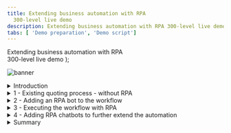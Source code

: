 ```yaml
---
title: Extending business automation with RPA
  300-level live demo
description: Extending business automation with RPA 300-level live demo
tabs: [ 'Demo preparation', 'Demo script']
---
```


  <span>
    Extending business automation with RPA <br /> 300-level live demo
  </span>
);

![banner](./images/RPA_300_Script_Banner.jpg)

<span id="top"></span>

<details>

<summary>Introduction</summary>
<br/>

Today we will look at how we can extend business automation with Robotic Process Automation to easily provide customers with quotes for new insurance policies. We’ll take advantage of the IBM Cloud Pak for Business Automation’s capabilities to add robotic process automation (RPA) to a quoting process that is already automated with workflow.

<br/>

Let’s get started.

<br/>

(Demo intro slides <a href="https://ibm.box.com/s/bxyhcb2ydleso3clnjg77ds7hvibmxhn" target="_blank" rel="noreferrer">here</a>)

<br/>

(Printer-ready PDF of demo script <a href="./300-BA-extending-with-rpa-Demo-Script.pdf" target="_blank" rel="noreferrer">here</a>)

<br/>

</details>

<details>

<summary>1 - Existing quoting process - without RPA</summary>

<br/>

| **1.1** | **Introduce the quoting process workflow without RPA** |
| :--- | :--- |
| **Narration** | Future Corp is a traditional auto insurance provider that has a goal of improving customer experience by making it easier to provide new insurance policy quotes to its customers. <br/><br/> Let’s look at how the company currently creates insurance quotes. In the existing process, every request for a new insurance policy must be routed to a policy specialist. |
| **Action** &nbsp; 1.1.1 | Show the process diagram for Future Corp’s current quoting process (without RPA) in Process Designer, which you opened during the demo preparation. <br/><br/> <img src="https://raw.githubusercontent.com/ibm-garage-tsa/platinum-demos/master/src/pages/300-business-automation-extending-ba-with-rpa/images/Process-without-RPA.png" width="800" /><br/> |
| **Narration** | We are looking at the process diagram for Future Corp’s quoting process. Process diagrams are created in Process Designer. Process Designer is used to design and implement the quoting process. Within this low-code environment, the process diagram will control the execution of each new quote. The process diagram adheres to the Business Process Modeling Notation (BPMN). We use drag-and-drop to build the process diagram from the palette on the right. This allows us to model the process steps and flow. From there, you can drill down to complete the implementation and testing of the process application. |

<br/>

| **1.2** | **Execute the quoting process workflow without RPA** |
| :--- | :--- |
| **Narration** | The Process Portal is used by customer service agents to launch new quote requests and work on assigned tasks. |
| **Action** &nbsp; 1.2.1 | Go to the **Process Portal** tab, which you opened during the demo preparation. Log in as **customerService** (password is **password**). <br/><br/> <img src="https://raw.githubusercontent.com/ibm-garage-tsa/platinum-demos/master/src/pages/300-business-automation-extending-ba-with-rpa/images/Run-Process-without-RPA1.png" width="800" /><br/> |
| **Narration** | The Process Portal is highly customizable to fit your organization’s look and feel. The responsive user interface provides flexibility to get work done anywhere, at any time, on any device type, from a desktop device in the office to a mobile device at home or at a customer site. It can be tailored though a set of configuration options without having to customize the Process Portal application itself. <br/><br/>To request a quote, a customer service representative initiates a new quote request and enters the customer’s policy data. |
| **Action** &nbsp; 1.2.2 | Under **Launch**, click **New Insurance Quote** to start a new quote. <br/><br/> <img src="https://raw.githubusercontent.com/ibm-garage-tsa/platinum-demos/master/src/pages/300-business-automation-extending-ba-with-rpa/images/Run-Process-without-RPA2.png" width="800" /> <br/> |
| **Action** &nbsp; 1.2.3 | Use the **Get Test Data** button to pre-fill in the form with some test data. <br/><br/> <img src="https://raw.githubusercontent.com/ibm-garage-tsa/platinum-demos/master/src/pages/300-business-automation-extending-ba-with-rpa/images/Run-Process-without-RPA3.png" width="800" /> <br/> |
| **Action** &nbsp; 1.2.4 | **Optionally**, change the customer name and the make of the car to make this request unique. <br/><br/> <img src="https://raw.githubusercontent.com/ibm-garage-tsa/platinum-demos/master/src/pages/300-business-automation-extending-ba-with-rpa/images/Run-Process-without-RPA4.png" width="800" /> <br/> |
| **Action** &nbsp; 1.2.5 | Click **Get Quote** to close the task and submit the new quote request. <br/><br/> <img src="https://raw.githubusercontent.com/ibm-garage-tsa/platinum-demos/master/src/pages/300-business-automation-extending-ba-with-rpa/images/Run-Process-without-RPA5.png" width="800" /> <br/> |
| **Narration** | Policy specialists enter the customer data into the policy system and create the quote. They use the Process Portal to organize their tasks and work on the tasks assigned to them. Our specialist has received a new task to prepare the quote.<br/><br/>When the policy specialist receives the quote request, she needs to log into the quoting system to prepare a new quote, which involves manually entering a significant amount of information. This is both time consuming and error prone as the specialist must go field-by-field in order to move all the customer’s data into the quoting system. <br/><br/>Behind the scenes, the quoting process is managed by workflow. Once the policy specialist completes this task, the system waits for the customer’s response. If the customer accepts the quote, the policy specialist will again log into the quoting system to establish a new insurance policy for the customer. |
| **Action** &nbsp; 1.2.6 | (Still on the Process Portal) Log out (as **customerService**), and then log in as **policy1** (password is **password**). <br/><br/> <img src="https://raw.githubusercontent.com/ibm-garage-tsa/platinum-demos/master/src/pages/300-business-automation-extending-ba-with-rpa/images/Run-Process-without-RPA6.png" width="800" /> <br/> |
| **Action** &nbsp; 1.2.7 | Run the most recent **Prepare New Quote** task by clicking the task name. <br/><br/> <img src="https://raw.githubusercontent.com/ibm-garage-tsa/platinum-demos/master/src/pages/300-business-automation-extending-ba-with-rpa/images/Run-Process-without-RPA7.png" width="800" /> <br/> |
| **Action** &nbsp; 1.2.8 | Open the legacy quoting app by using the shortcut in the bottom right of the taskbar to click **FCQS_2021.jar**. <br/><br/> <img src="https://raw.githubusercontent.com/ibm-garage-tsa/platinum-demos/master/src/pages/300-business-automation-extending-ba-with-rpa/images/Run-Process-without-RPA8.png" width="800" /> <br/> |
| **Action** &nbsp; 1.2.9 | Log in to the quoting app (any username and password will work). <br/><br/> <img src="https://raw.githubusercontent.com/ibm-garage-tsa/platinum-demos/master/src/pages/300-business-automation-extending-ba-with-rpa/images/Run-Process-without-RPA9.png" width="800" /> <br/> |
| **Action** &nbsp; 1.2.10 | Show the task UI and the quoting app to make the point that the quote data must be manually entered into the quoting app. <br/><br/> <img src="https://raw.githubusercontent.com/ibm-garage-tsa/platinum-demos/master/src/pages/300-business-automation-extending-ba-with-rpa/images/Run-Process-without-RPA10.png" width="800" /> <br/> |

**[Go to top](#top)**

</details>

<details>

<summary>2 - Adding an RPA bot to the workflow</summary>

<br/>

| **2.1** | **Introduce the workflow process with RPA** |
| :--- | :--- |
| **Narration** | Now let’s look at how we can incorporate RPA to reduce that manual work. Here is a new version of the quoting workflow. The workflow is the same except we’ve modified the middle swim lane. Instead of assigning the tasks to a policy specialist, we route them directly to a bot for immediate execution. Just as with the original workflow, when there is a quoting exception, the quote request is routed to a policy specialist for resolution. For example, certain car models such as Audi and BMW require manual review to generate a quote. |
| **Action** &nbsp; 2.1.1 | Open the process diagram for the quoting process with RPA in Process Designer. <br/><br/> <img src="https://raw.githubusercontent.com/ibm-garage-tsa/platinum-demos/master/src/pages/300-business-automation-extending-ba-with-rpa/images/Process-with-RPA1.png" width="800" /> <br/> |
| **Action** &nbsp; 2.1.2 | You will see the following process diagram. <br/><br/> <img src="https://raw.githubusercontent.com/ibm-garage-tsa/platinum-demos/master/src/pages/300-business-automation-extending-ba-with-rpa/images/Process-with-RPA2.png" width="800" /> <br/> |

<br/>

| **2.2** | **Bot authoring: Launch the quoting app** |
| :--- | :--- |
| **Narration** | Using the Pak’s RPA capabilities, Future Corp was able to easily build and deploy software robots, or bots, that automatically enter customer data into the quoting system. This enabled Future Corp to automate repetitive tasks such as creating customer quotes. |
| **Action** &nbsp; 2.2.1 | Go to **RPA Studio**, which you opened during preparation, with the **Get Quote.wal** file opened to the **GetQuote** routine. |
| **Narration** | Using the Pak’s low code bot authoring environment, Future Corp easily built and tested their bots. Hundreds of pre-built commands are available to assemble bots using intuitive wizards.<br/><br/>Without RPA, policy specialists would had to manually copy and paste customer data into the quoting system. With RPA, Future Corp created a bot to connect to the quoting system, fill in the extracted information and email the quote to the customer once it is available. <br/><br/>Here we see some of the bot commands they used. First, the quoting application is opened. Next, the username and password are entered. Commands were used to open the quoting application, enter user name and password, and generate a new quote.<br/><br/>Now let’s see how to build the quote bot from scratch. First, we’ll use the Launch and Attach Window command to open the quoting application.<br/><br/><InlineNotification><strong>NOTE</strong>: The following build from scratch steps are simple, but intricate. Be sure to practice these steps so you can master your demo delivery.</InlineNotification> |
| **Action** &nbsp; 2.2.2 | To start creating a new bot, click **New** (1) (not the down arrow). Select **Wal File** (2), and then click **Create** (3). <br/><br/> <img src="https://raw.githubusercontent.com/ibm-garage-tsa/platinum-demos/master/src/pages/300-business-automation-extending-ba-with-rpa/images/script-image2.2.2.png" width="800" /> <br/> |
| **Action** &nbsp; 2.2.3 | In the Toolbox search bar, type **attach** (1) and find the **Launch and Attach Window** (2) command. Drag it out to the script window. Set the executable parameter to the **C:\FutureCorp\FCQS_2021.jar** (3) file and click **Save** (4). <br/><br/> <img src="https://raw.githubusercontent.com/ibm-garage-tsa/platinum-demos/master/src/pages/300-business-automation-extending-ba-with-rpa/images/script-image2.2.3.png" width="800" /> <br/> |
| **Narration** | RPA Studio allows you to immediately run the bot commands. The debugging mode enables you to control the bot's operation, test commands, track variables, and debug scripts on remote computers. |
| **Action** &nbsp; 2.2.4 | In the toolbar ribbon, click **Start** to run the bot. <br/><br/> <img src="https://raw.githubusercontent.com/ibm-garage-tsa/platinum-demos/master/src/pages/300-business-automation-extending-ba-with-rpa/images/New-Bot3.png" width="800" /> <br/> |
| **Action** &nbsp; 2.2.5 | The **Focus Corp Quoting System** will appear. <br/><br/> <img src="https://raw.githubusercontent.com/ibm-garage-tsa/platinum-demos/master/src/pages/300-business-automation-extending-ba-with-rpa/images/New-Bot4.png" width="800" /> <br/> |

<br/>

| **2.3** | **Bot authoring: Log in to the quoting app** |
| :--- | :--- |
| **Narration** | The recorder assists in creating your script. With the recorder, you can select user interface components to enter commands in your script. Let’s build the commands to log into the quoting application. First, we'll record the user name field. |
| **Action** &nbsp; 2.3.1 | In the toolbar ribbon, click **Start Recorder** to capture keystrokes from the quoting app. <br/><br/> <img src="https://raw.githubusercontent.com/ibm-garage-tsa/platinum-demos/master/src/pages/300-business-automation-extending-ba-with-rpa/images/New-Bot5.png" width="800" /> <br/> |
| **Action** &nbsp; 2.3.2 | Hold the **control** key and mouse over the **User Name** field (1) in the quoting app. Release the control key once the field highlights in red. Then, from the **Recording** menu, select **Actions**, **Set Value**, **By XPath** (2). <br/><br/> <img src="https://raw.githubusercontent.com/ibm-garage-tsa/platinum-demos/master/src/pages/300-business-automation-extending-ba-with-rpa/images/New-Bot6.png" width="800" /> <br/> |
| **Action** &nbsp; 2.3.3 | On the **Set Value** property page, click the **Select a variable** icon  (1). Then, click the **Add a new variable** icon (2) to create a new variable. <br/><br/> <img src="https://raw.githubusercontent.com/ibm-garage-tsa/platinum-demos/master/src/pages/300-business-automation-extending-ba-with-rpa/images/New-Bot7.png" width="800" /> <br/> |
| **Action** &nbsp; 2.3.4 | Name the new variable **vUsername** (1). Give it a default value of **mary** (2). Click **Save** twice (3). <br/><br/> <img src="https://raw.githubusercontent.com/ibm-garage-tsa/platinum-demos/master/src/pages/300-business-automation-extending-ba-with-rpa/images/New-Bot7a.png" width="800" /> <br/> |
| **Narration** | Next, we'll record the password field. (In real life, we would use our Vault for entering encrypted credentials.) |
| **Action** &nbsp; 2.3.5 | Hold the left control key and mouse over the **Password** field (1) in the quoting app. Release the control key once the field highlights in red. Then, from the **Recording** menu, select **Actions**, **Set Value**, **By XPath** (2). <br/><br/> <img src="https://raw.githubusercontent.com/ibm-garage-tsa/platinum-demos/master/src/pages/300-business-automation-extending-ba-with-rpa/images/New-Bot8.png" width="800" /> <br/> |
| **Action** &nbsp; 2.3.6 | In the **Set Value** property page, click the **Select a variable** icon (1). Then, click the **Add new variable** icon (2) to create a new variable. <br/><br/> <img src="https://raw.githubusercontent.com/ibm-garage-tsa/platinum-demos/master/src/pages/300-business-automation-extending-ba-with-rpa/images/New-Bot9.png" width="800" /> <br/> |
| **Action** &nbsp; 2.3.7 | Name the new variable **vPassword** (1). Give it a default value of **123** (2). Click **Save** twice (3). <br/><br/> <img src="https://raw.githubusercontent.com/ibm-garage-tsa/platinum-demos/master/src/pages/300-business-automation-extending-ba-with-rpa/images/New-Bot9a.png" width="800" /> <br/> |
| **Action** &nbsp; 2.3.8 | Hold the left control key and mouse over the **Login** button (1). Release the control key once the field highlights in red. Then, from the **Recording** menu, select **Actions**, **Click**, **By XPath** (2). <br/><br/> <img src="https://raw.githubusercontent.com/ibm-garage-tsa/platinum-demos/master/src/pages/300-business-automation-extending-ba-with-rpa/images/New-Bot11.png" width="800" /> <br/> |
| **Action** &nbsp; 2.3.9 | Click **Save**. <br/><br/> <img src="https://raw.githubusercontent.com/ibm-garage-tsa/platinum-demos/master/src/pages/300-business-automation-extending-ba-with-rpa/images/script-image2.3.9.png" width="800" /> <br/> |
| **Action** &nbsp; 2.3.10 | In the toolbar ribbon, click **Stop Recorder**. <br/><br/> <img src="https://raw.githubusercontent.com/ibm-garage-tsa/platinum-demos/master/src/pages/300-business-automation-extending-ba-with-rpa/images/New-Bot12.png" width="800" /> <br/> |

<br/>

| **2.4** | **Bot authoring: Verify the login commands** |
| :--- | :--- |
| **Narration** | Let’s use the Run command to playback the bot again and verify the commands. We will see the quoting app open, log in and move to the main screen. &nbsp; &nbsp; &nbsp; &nbsp; &nbsp; &nbsp; &nbsp; &nbsp; &nbsp; &nbsp; &nbsp; &nbsp; &nbsp; &nbsp; &nbsp; &nbsp; &nbsp; &nbsp; &nbsp; &nbsp; &nbsp; &nbsp; &nbsp; &nbsp; &nbsp; &nbsp; |
| **Action** &nbsp; 2.4.1 | Close the quoting app. In the menu ribbon, click **Start**. <br/><br/> <img src="https://raw.githubusercontent.com/ibm-garage-tsa/platinum-demos/master/src/pages/300-business-automation-extending-ba-with-rpa/images/New-Bot13.png" width="800" /> <br/> |
| **Action** &nbsp; 2.4.2 | The quoting app will open and automatically log in. <br/><br/> <img src="https://raw.githubusercontent.com/ibm-garage-tsa/platinum-demos/master/src/pages/300-business-automation-extending-ba-with-rpa/images/New-Bot14.png" width="500" /> <br/> |

<br/>

| **2.5** | **Bot authoring: Enter the quote data** |
| :--- | :--- |
| **Narration** | Now let’s continue to build some additional commands to enter data into the quoting bot. &nbsp; &nbsp; &nbsp; &nbsp; &nbsp; &nbsp; &nbsp; &nbsp; &nbsp; &nbsp; &nbsp; &nbsp; &nbsp; &nbsp; &nbsp; &nbsp; &nbsp; &nbsp; &nbsp; &nbsp; &nbsp; &nbsp; &nbsp; &nbsp; &nbsp; &nbsp; &nbsp; &nbsp; &nbsp; &nbsp; &nbsp; &nbsp; &nbsp; &nbsp; &nbsp; &nbsp; &nbsp; &nbsp; &nbsp; &nbsp; &nbsp; &nbsp; &nbsp; &nbsp; &nbsp; &nbsp; |
| **Action** &nbsp; 2.5.1 | In the menu ribbon, click **Start Recorder** to capture more keystrokes from the quoting app. &nbsp; &nbsp; &nbsp; &nbsp; &nbsp; &nbsp; &nbsp; &nbsp; &nbsp; &nbsp; &nbsp; &nbsp; &nbsp; &nbsp; &nbsp; &nbsp; &nbsp; &nbsp; &nbsp; &nbsp; &nbsp; &nbsp; &nbsp;  <br/><br/> <img src="https://raw.githubusercontent.com/ibm-garage-tsa/platinum-demos/master/src/pages/300-business-automation-extending-ba-with-rpa/images/New-Bot15.png" width="800" /> <br/> |
| **Action** &nbsp; 2.5.2 | Hold the left control key and mouse over the **Driver ID** field (1) in the quoting app. Then, from the **Recording** menu, select **Actions**, **Set Value**, **By XPath** (2). <br/><br/> <img src="https://raw.githubusercontent.com/ibm-garage-tsa/platinum-demos/master/src/pages/300-business-automation-extending-ba-with-rpa/images/New-Bot16.png" width="800" /> <br/> |
| **Action** &nbsp; 2.5.3 | On the **Set Value** property page, click the **Select a variable** icon (1). Then, click the **Add a new variable** icon (2) to create a new variable.<br/><br/> <img src="https://raw.githubusercontent.com/ibm-garage-tsa/platinum-demos/master/src/pages/300-business-automation-extending-ba-with-rpa/images/New-Bot17.png" width="800" /> <br/> |
| **Action** &nbsp; 2.5.4 | Name the new variable **vDriverID** (1). Give it a default value of **123** (2). Click **Save** (3) twice. &nbsp; &nbsp; &nbsp; &nbsp; &nbsp; &nbsp; &nbsp; &nbsp; &nbsp; &nbsp; &nbsp; &nbsp; &nbsp; &nbsp; &nbsp; &nbsp; &nbsp; &nbsp; &nbsp; &nbsp; &nbsp; &nbsp; &nbsp;  <br/><br/> <img src="https://raw.githubusercontent.com/ibm-garage-tsa/platinum-demos/master/src/pages/300-business-automation-extending-ba-with-rpa/images/New-Bot17a.png" width="800" /> <br/> |
| **Action** &nbsp; 2.5.5 | Repeat for the rest of the text input fields (or stop there if you feel you’ve shown enough). &nbsp; &nbsp; &nbsp; &nbsp; &nbsp; &nbsp; &nbsp; &nbsp; &nbsp; &nbsp; &nbsp; &nbsp; &nbsp; &nbsp; &nbsp; &nbsp; &nbsp; &nbsp; &nbsp; &nbsp; &nbsp; &nbsp; &nbsp; &nbsp; &nbsp; &nbsp; &nbsp; &nbsp; &nbsp; &nbsp; &nbsp; &nbsp; &nbsp; &nbsp; &nbsp; &nbsp; &nbsp; &nbsp; &nbsp; &nbsp; &nbsp; &nbsp; &nbsp; &nbsp; &nbsp; &nbsp; &nbsp; &nbsp; &nbsp; |

<br/>

| **2.6** | **Bot authoring: Finish up the bot** |
| :--- | :--- |
| **Narration** | The bot will execute a final set of commands to generate the quote and then capture the quote amount, which is the output of this bot. |
| **Action** &nbsp; 2.6.1 | Hold the left control key and mouse over the **CREATE NEW QUOTE** button (1). Then, from the **Recording** menu, select **Actions**, **Click**, **By XPath** (2). <br/><br/> <img src="https://raw.githubusercontent.com/ibm-garage-tsa/platinum-demos/master/src/pages/300-business-automation-extending-ba-with-rpa/images/New-Bot18.png" width="800" /> <br/> |
| **Action** &nbsp; 2.6.2 | Finally, get the quote result. In the **Quote** app, hold the left control key and mouse over the **Total premium per 6 months** field (1). Release the control key once the field highlights in red. Then, from the **Recording** menu, select **Actions**, **Get Value**, **By XPath** (2). <br/><br/> <img src="https://raw.githubusercontent.com/ibm-garage-tsa/platinum-demos/master/src/pages/300-business-automation-extending-ba-with-rpa/images/New-Bot19.png" width="800" /> <br/> |
| **Action** &nbsp; 2.6.3 | In the **Set Value** property page, click **Select a variable** (1). Then, click the **Add a new variable** icon (2) to create a new variable. <br/><br/> <img src="https://raw.githubusercontent.com/ibm-garage-tsa/platinum-demos/master/src/pages/300-business-automation-extending-ba-with-rpa/images/New-Bot20.png" width="800" /> <br/> |
| **Action** &nbsp; 2.6.4 | Name the new variable **vQuoteValue** (1), and click **Save** (2) twice. <br/><br/> <img src="https://raw.githubusercontent.com/ibm-garage-tsa/platinum-demos/master/src/pages/300-business-automation-extending-ba-with-rpa/images/New-Bot20a.png" width="800" /> <br/> |
| **Narration** | Now we will add a command to log the quote value to the Output window. |
| **Action** &nbsp; 2.6.5 | In the toolbox, search for **log** (1). Drag the **Log Message** command to the bottom of the bot script (2). <br/><br/> <img src="https://raw.githubusercontent.com/ibm-garage-tsa/platinum-demos/master/src/pages/300-business-automation-extending-ba-with-rpa/images/New-Bot21.png" width="800" /> <br/> |
| **Action** &nbsp; 2.6.6 | Complete the log command by searching for and selecting the **vQuoteValue** variable (1). Click **Save** (2). <br/><br/> <img src="https://raw.githubusercontent.com/ibm-garage-tsa/platinum-demos/master/src/pages/300-business-automation-extending-ba-with-rpa/images/New-Bot22.png" width="800" /> <br/> |
| **Action** &nbsp; 2.6.7 | Now let’s do a last playback of the bot by clicking **Start**. The bot will create the quote, and the quote amount will appear in the **Output** window. <br/><br/> <img src="https://raw.githubusercontent.com/ibm-garage-tsa/platinum-demos/master/src/pages/300-business-automation-extending-ba-with-rpa/images/New-Bot23.png" width="800" /> <br/> |

**[Go to top](#top)**

</details>

<details>

<summary>3 - Executing the workflow with RPA</summary>

<br/>

| **3.1** | **Execute the quoting process with RPA** |
| :--- | :--- |
| **Narration** | Let’s make a new request using the new RPA-enabled workflow. I’ll log back in as the customer service representative and start a new quote. The RPA bot is set up to run on this same system. Now that I have submitted the new request, we will see the quoting app automatically launch and enter the quote request data into the quoting system. |
| **Action** &nbsp; 3.1.1 | Open the **Process Portal**, and log in as **customerService**. <br/><br/> <img src="https://raw.githubusercontent.com/ibm-garage-tsa/platinum-demos/master/src/pages/300-business-automation-extending-ba-with-rpa/images/Run-Process-with-RPA1.png" width="800" /> <br/> |
| **Action** &nbsp; 3.1.2 | Launch the **New Insurance Quote RPA** process. <br/><br/> <img src="https://raw.githubusercontent.com/ibm-garage-tsa/platinum-demos/master/src/pages/300-business-automation-extending-ba-with-rpa/images/Run-Process-with-RPA2.png" width="800" /> <br/> |
| **Action** &nbsp; 3.1.3 | Use the **Get Test Data** button to pre-fill the form with some test data. <br/><br/> <img src="https://raw.githubusercontent.com/ibm-garage-tsa/platinum-demos/master/src/pages/300-business-automation-extending-ba-with-rpa/images/Run-Process-with-RPA3.png" width="800" /> <br/> |
| **Action** &nbsp; 3.1.4 | **Optionally**, change the name and/or the make of the car to make this request unique. <br/><br/> <img src="https://raw.githubusercontent.com/ibm-garage-tsa/platinum-demos/master/src/pages/300-business-automation-extending-ba-with-rpa/images/Run-Process-with-RPA4.png" width="800" /> <br/> |
| **Action** &nbsp; 3.1.5 | Click **Get Quote** to close the task and submit the new quote request. <br/><br/><img src="https://raw.githubusercontent.com/ibm-garage-tsa/platinum-demos/master/src/pages/300-business-automation-extending-ba-with-rpa/images/Run-Process-with-RPA5.png" width="800" /> <br/><InlineNotification><strong>NOTE</strong>: In a few seconds, the quoting app will launch automatically to complete the quote. Follow the next step immediately to move the quoting app to the forefront.</InlineNotification><br/> |
| **Action** &nbsp; 3.1.6 | Click the flashing **quoting app** icon in the toolbar. <br/><br/> <img src="https://raw.githubusercontent.com/ibm-garage-tsa/platinum-demos/master/src/pages/300-business-automation-extending-ba-with-rpa/images/quote_bot1.png" width="400" /> <br/><br/> The bot will automatically enter the quote data. <br/><br/> <img src="https://raw.githubusercontent.com/ibm-garage-tsa/platinum-demos/master/src/pages/300-business-automation-extending-ba-with-rpa/images/quote_bot2.png" width="800" /> <br/> |

<br/>

**[Go to top](#top)**

</details>

<details>

<summary>4 - Adding RPA chatbots to further extend the automation</summary>

<br/>

| **4.1** | **Review the chatbot script** |
| :--- | :--- |
| **Narration** | Next, let’s look at the bot script for the Customer Agent chatbot. Just like the bots we've just built, Future Corp’s chatbot is assembled by dragging and dropping commands and configuring them using pop-up property sheets. Since chatbot capabilities are fully integrated, Future Corp was able to build their bots and chatbots using one single tool. Chatbot commands can be inserted anywhere inside the bot script. For example, the Bot Ask and Answer command asks the user a question in a chat and recognizes the answer using a knowledge base prepared for the chat subject. The Bot Ask Email command asks for and acknowledges a user-entered email. |
| **Action** &nbsp; 4.1.1 | Open the RPA window, click on the **Ingrid Insurance.wal** tab, and search for chatbot commands by typing **bot** into the toolbox search. <br/><br/> <img src="https://raw.githubusercontent.com/ibm-garage-tsa/platinum-demos/master/src/pages/300-business-automation-extending-ba-with-rpa/images/Chatbot1.png" width="800" /> <br/> |
| **Narration** | The Bot Ask and Answer command is used to have the bot ask the customer a question in a chat. The answer is recognized using a knowledge base prepared for the chat subject. |
| **Action** &nbsp; 4.1.2 | Open the **Bot Ask and Answer** command in the bot script. <br/><br/> <img src="https://raw.githubusercontent.com/ibm-garage-tsa/platinum-demos/master/src/pages/300-business-automation-extending-ba-with-rpa/images/Chatbot2.png" width="800" /> <br/> |
| **Action** &nbsp; 4.1.3 | Show how the command is connected to a knowledge base. <br/><br/> <img src="https://raw.githubusercontent.com/ibm-garage-tsa/platinum-demos/master/src/pages/300-business-automation-extending-ba-with-rpa/images/Chatbot3.png" width="800" /> <br/> |

<br/>

| **4.2** | **Train a knowledge base** |
| :--- | :--- |
| **Narration** | Bot Studio includes the machine learning model builder used by Future Corp for creating and training the knowledge base. Future Corp’s RPA team found training the knowledge base to be very simple. |
| **Action** &nbsp; 4.2.1 | If the **Knowledge Bases** tab is not visible, click the **Tools** tab (1) on the menu ribbon, then click **Knowledge Base Training** (2). <br/><br/> <img src="https://raw.githubusercontent.com/ibm-garage-tsa/platinum-demos/master/src/pages/300-business-automation-extending-ba-with-rpa/images/Chatbot3a.png" width="800" /> <br/> |
| **Action** &nbsp; 4.2.2 | Next, open the knowledge base definition. In the **Knowledge Bases** tab (1), click **IngridKB**, and then click **Version 1** (2). <br/><br/> <img src="https://raw.githubusercontent.com/ibm-garage-tsa/platinum-demos/master/src/pages/300-business-automation-extending-ba-with-rpa/images/Chatbot4.png" width="800" /> <br/> |
| **Narration** | The knowledge base has been trained to respond accurately to variety of questions. To the right, the related questions window shows a list of similar questions which would result in a similar answer. To the left, the score for the currently selected answer is displayed. The knowledge base user can also search the knowledge base for another answer, edit the current answer, or add a new answer. |
| **Action** &nbsp; 4.2.3 | The **Knowledge Base Training** tool opens. Type the following: **I have a policy issue with my current provider**. Press **enter**. <br/><br/> <img src="https://raw.githubusercontent.com/ibm-garage-tsa/platinum-demos/master/src/pages/300-business-automation-extending-ba-with-rpa/images/Chatbot5.png" width="800" /> <br/> |
| **Action** &nbsp; 4.2.4 | The maximum score is 1000. Note the low score displayed here, indicated with the red font (1). Type the following: **I have a problem with my policy. I want a new one.** (2). Press **enter**. <br/><br/> <img src="https://raw.githubusercontent.com/ibm-garage-tsa/platinum-demos/master/src/pages/300-business-automation-extending-ba-with-rpa/images/Chatbot6.png" width="800" /> <br/> |
| **Action** &nbsp; 4.2.5 | Again, this has resulted in a low score (1). In the **Of course! Let’s start.** box, click **Select** (2) to train the knowledge base. <br/><br/> <img src="https://raw.githubusercontent.com/ibm-garage-tsa/platinum-demos/master/src/pages/300-business-automation-extending-ba-with-rpa/images/Chatbot7.png" width="800" /> <br/> |
| **Action** &nbsp; 4.2.6 | Since we have trained the knowledge base, the score now goes to a perfect 1000 (1). Click **Retrain** (2) to update the knowledge base.<br/><br/> <img src="https://raw.githubusercontent.com/ibm-garage-tsa/platinum-demos/master/src/pages/300-business-automation-extending-ba-with-rpa/images/Chatbot8.png" width="800" /> <br/> |
| **Action** &nbsp; 4.2.7 | Now let's try the first interaction again. Type the following: **I have a policy issue with my current provider. I need a new one.** <br/><br/> <img src="https://raw.githubusercontent.com/ibm-garage-tsa/platinum-demos/master/src/pages/300-business-automation-extending-ba-with-rpa/images/Chatbot9.png" width="800" /> <br/> |
| **Action** &nbsp; 4.2.8 | Press **enter** and see how the score improved with these updates to the knowledge base.  <br/><br/> <img src="https://raw.githubusercontent.com/ibm-garage-tsa/platinum-demos/master/src/pages/300-business-automation-extending-ba-with-rpa/images/Chatbot10.png" width="800" /> <br/> |
| **Action** &nbsp; 4.2.9 | Click the **X** on the **IngridKB** tab (1). Then click **Yes** (2) in the pop-up box that appears. <br/><InlineNotification><strong>NOTE</strong>: Whenever you close the knowledge base, DO NOT SAVE so this example works the next time you give a demo.</InlineNotification> <br/><br/> <img src="https://raw.githubusercontent.com/ibm-garage-tsa/platinum-demos/master/src/pages/300-business-automation-extending-ba-with-rpa/images/Chatbot11.png" width="800" /> <br/> |

<br/>

| **4.3** | **Run the chatbot** |
| :--- | :--- |
| **Narration** | Now let’s see how we have enhanced the customer’s interaction with the quoting process. As an alternative to the web form that collects the customer’s quoting data, Future Corp’s intelligent RPA chatbot provides an interactive virtual agent.<br/><br/>The chatbot can understand and respond to customer inquiries. For example, a chatbot recognizes that phrases like “I would like to switch my insurance policy” and “I need insurance” both lead to initiating the quoting process. |
| **Action** &nbsp; 4.3.1 | Select the **Insurance Ingrid** script (1) and click **Start** (2). <br/><br/> <img src="https://raw.githubusercontent.com/ibm-garage-tsa/platinum-demos/master/src/pages/300-business-automation-extending-ba-with-rpa/images/Run-chatbot1.png" width="800" /> <br/> |
| **Action** &nbsp; 4.3.2 | After the chatbot launches, resize the chatbot by mousing over the bottom right corner and dragging the corner of the chatbot window to make it larger. <br/><br/> Otherwise, the insurance options will not display well. <br/><br/> <img src="https://raw.githubusercontent.com/ibm-garage-tsa/platinum-demos/master/src/pages/300-business-automation-extending-ba-with-rpa/images/chatbot-resize.png" width="800" /> <br/> |
| **Action** &nbsp; 4.3.3 | Type the following: **I need insurance.**  <br/><br/> <img src="https://raw.githubusercontent.com/ibm-garage-tsa/platinum-demos/master/src/pages/300-business-automation-extending-ba-with-rpa/images/Run-chatbot2.png" width="800" /> <br/> |
| **Narration** | The chatbot engages the customer to collect all the information needed to provide a quote. |
| **Action** &nbsp; 4.3.4 | Select the **Car** insurance. <br/><br/> <img src="https://raw.githubusercontent.com/ibm-garage-tsa/platinum-demos/master/src/pages/300-business-automation-extending-ba-with-rpa/images/Run-chatbot3.png" width="800" /> <br/> |
| **Action** &nbsp; 4.3.5 | Enter **Lexus**,**RX350**,**2021**. <br/><br/> <img src="https://raw.githubusercontent.com/ibm-garage-tsa/platinum-demos/master/src/pages/300-business-automation-extending-ba-with-rpa/images/Run-chatbot4.png" width="800" /> <br/> |
| **Action** &nbsp; 4.3.6 | Enter the vehicle identification number (VIN), which typically consists of 12 characters (for example, enter **123456789012**). <br/><br/> <img src="https://raw.githubusercontent.com/ibm-garage-tsa/platinum-demos/master/src/pages/300-business-automation-extending-ba-with-rpa/images/Run-chatbot5.png" width="800" /> <br/> |
| **Action** &nbsp; 4.3.7 | Enter the following: **My email is mary@email.com**. <br/><br/> <img src="https://raw.githubusercontent.com/ibm-garage-tsa/platinum-demos/master/src/pages/300-business-automation-extending-ba-with-rpa/images/Run-chatbot6.png" width="800" /> <br/> |
| **Action** &nbsp; 4.3.8 | Enter the following: **Mary, Johnson**. <br/><br/> <img src="https://raw.githubusercontent.com/ibm-garage-tsa/platinum-demos/master/src/pages/300-business-automation-extending-ba-with-rpa/images/Run-chatbot7.png" width="800" /> <br/> |
| **Action** &nbsp; 4.3.9 | Enter an address such as **1 Main Street, Austin, TX 78730**. <br/><br/> <img src="https://raw.githubusercontent.com/ibm-garage-tsa/platinum-demos/master/src/pages/300-business-automation-extending-ba-with-rpa/images/Run-chatbot8.png" width="800" /> <br/> |
| **Action** &nbsp; 4.3.10 | Enter **yes** for a quick quote. <br/><br/> <img src="https://raw.githubusercontent.com/ibm-garage-tsa/platinum-demos/master/src/pages/300-business-automation-extending-ba-with-rpa/images/Run-chatbot9.png" width="800" /> <br/> |
| **Narration** | Now that all the information has been collected, the chatbot will invoke the quoting bot to generate the quote. The quote bot will enter all the customer information and retrieve the calculated quote amount. We see the quote amount in the chat response. The quoting bot will also initate the New Insurance Quote process. In this case the quote will be emailed to the customer and the process will wait for the customer’s response. |
| **Action** &nbsp; 4.3.11 | Enter **yes** for a follow-up contact. <br/><br/> <img src="https://raw.githubusercontent.com/ibm-garage-tsa/platinum-demos/master/src/pages/300-business-automation-extending-ba-with-rpa/images/Run-chatbot10.png" width="800" /> <br/> |
| **Action** &nbsp; 4.3.12 | Enter **no** for anything else. <br/><br/> <img src="https://raw.githubusercontent.com/ibm-garage-tsa/platinum-demos/master/src/pages/300-business-automation-extending-ba-with-rpa/images/Run-chatbot11.png" width="800" /> <br/> |

<br/>

| **4.4** | **View the quote status** |
| :--- | :--- |
| **Narration** | Let's look in the workflow to see the process the bot initiated. We do that from the Process Portal. When we open the Quote Status dashboard, we see the new quote for Mary at the top of the list. Workflow will continue to manage the quote process. |
| **Action** &nbsp; 4.4.1 | From **Chrome**, open the **Process Portal**. <br/><br/> <img src="https://raw.githubusercontent.com/ibm-garage-tsa/platinum-demos/master/src/pages/300-business-automation-extending-ba-with-rpa/images/Quote-status1.png" width="800" /> <br/> |
| **Action** &nbsp; 4.4.2 | Log in as **customerService / password**. <br/><br/> <img src="https://raw.githubusercontent.com/ibm-garage-tsa/platinum-demos/master/src/pages/300-business-automation-extending-ba-with-rpa/images/Quote-status2.png" width="800" /> <br/> |
| **Action** &nbsp; 4.4.3 | Under **Dashboards**, click **Show more…**. <br/><br/> <img src="https://raw.githubusercontent.com/ibm-garage-tsa/platinum-demos/master/src/pages/300-business-automation-extending-ba-with-rpa/images/Quote-status3.png" width="800" /> <br/> |
| **Action** &nbsp; 4.4.4 | Click to open the **Quote Status** dashboard. <br/><br/> <img src="https://raw.githubusercontent.com/ibm-garage-tsa/platinum-demos/master/src/pages/300-business-automation-extending-ba-with-rpa/images/Quote-status4.png" width="800" /> <br/> |

<br/>

**[Go to top](#top)**

</details>

<details>

<summary>Summary</summary>

<br/>

Using the Cloud Pak for Business Automation, Future Corp had everything they needed to extend their automation with RPA. They used a low-code bot authoring environment to create bots and chatbots to improve their policy quoting process.

<br/>

The enhanced solution continues to use workflow to manage and monitor the end-to-end quoting process while using RPA to automate manual tasks and to engage directly with customers using intelligent chatbots. This combines the ability of workflow and the abilities of RPA.

<br/>

Thank you for attending today’s presentation.

<br/>

**[Go to top](#top)**

</details>

